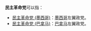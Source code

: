'''民主革命党'''可以指：
* [[民主革命党_(墨西哥)|民主革命党 (墨西哥)]]：[[墨西哥|墨西哥]]左翼政党。
* [[民主革命党_(巴拿马)|民主革命党 (巴拿马)]]：[[巴拿马|巴拿马]]左翼政党。

{{disambig|cat=五字政党消歧义}}